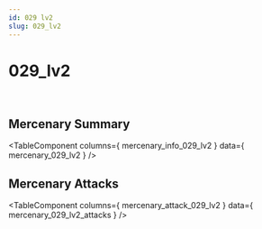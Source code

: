 ```yaml
---
id: 029 lv2
slug: 029_lv2
---
```



# 029_lv2

<div style = {{ display: "flex" }}>
    <Image img={require('@site/static/img/mercenaries/illust/thum_char_view_n_029.jpg')}/>
    <Image img={require('@site/static/img/mercenaries/illust/thum_char_view_o_029.jpg')}/>
</div>

## Mercenary Summary

<TableComponent
  columns={ mercenary_info_029_lv2 }
  data={ mercenary_029_lv2 }
/>

## Mercenary Attacks

<TableComponent
  columns={ mercenary_attack_029_lv2 }
  data={ mercenary_029_lv2_attacks }
/>